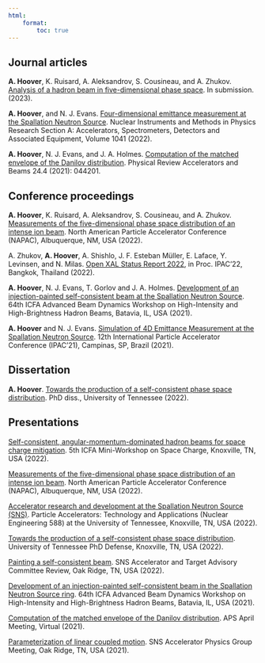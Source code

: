 ```yaml
---
html: 
    format:
        toc: true
---
```



## Journal articles


**A. Hoover**, K. Ruisard, A. Aleksandrov, S. Cousineau, and A. Zhukov. [Analysis of a hadron beam in five-dimensional phase space](https://arxiv.org/abs/2301.04178). In submission. (2023).

**A. Hoover**, and N. J. Evans. [Four-dimensional emittance measurement at the Spallation Neutron Source](https://www.sciencedirect.com/science/article/abs/pii/S0168900222006805). Nuclear Instruments and Methods in Physics Research Section A: Accelerators, Spectrometers, Detectors and Associated Equipment, Volume 1041 (2022).

**A. Hoover**, N. J. Evans, and J. A. Holmes. [Computation of the matched envelope of the Danilov distribution](https://doi.org/10.1103/PhysRevAccelBeams.24.044201). Physical Review Accelerators and Beams 24.4 (2021): 044201.



## Conference proceedings


**A. Hoover**, K. Ruisard, A. Aleksandrov, S. Cousineau, and A. Zhukov. [Measurements of the five-dimensional phase space distribution of an intense ion beam](https://arxiv.org/pdf/2208.06000.pdf). North American Particle Accelerator Conference (NAPAC), Albuquerque, NM, USA (2022).

A. Zhukov, **A. Hoover**, A. Shishlo,  J. F. Esteban Müller, E. Laface, Y. Levinsen, and N. Milas. [Open XAL Status Report 2022](), in Proc. IPAC'22, Bangkok, Thailand (2022).

**A. Hoover**, N. J. Evans, T. Gorlov and J. A. Holmes. [Development of an injection-painted self-consistent beam at the Spallation Neutron Source](https://epaper.kek.jp/hb2021/papers/moac3.pdf). 64th ICFA Advanced Beam Dynamics Workshop on High-Intensity and High-Brightness Hadron Beams, Batavia, IL, USA (2021).

**A. Hoover** and N. J. Evans. [Simulation of 4D Emittance Measurement at the Spallation Neutron Source](https://accelconf.web.cern.ch/ipac2021/papers/thpab180.pdf). 12th International Particle Accelerator Conference (IPAC'21), Campinas, SP, Brazil (2021).



## Dissertation


**A. Hoover**. [Towards the production of a self-consistent phase space distribution](https://trace.tennessee.edu/utk_graddiss/7228). PhD diss., University of Tennessee (2022).



## Presentations


[Self-consistent, angular-momentum-dominated hadron beams for space charge mitigation](). 5th ICFA Mini-Workshop on Space Charge, Knoxville, TN, USA (2022).

[Measurements of the five-dimensional phase space distribution of an intense ion beam](). North American Particle Accelerator Conference (NAPAC), Albuquerque, NM, USA (2022).

[Accelerator research and development at the Spallation Neutron Source (SNS)](). Particle Accelerators: Technology and Applications (Nuclear Engineering 588) at the University of Tennessee, Knoxville, TN, USA (2022).

[Towards the production of a self-consistent phase space distribution](). University of Tennessee PhD Defense, Knoxville, TN, USA (2022).

[Painting a self-consistent beam](). SNS Accelerator and Target Advisory Committee Review, Oak Ridge, TN, USA (2022).

[Development of an injection-painted self-consistent beam in the Spallation Neutron Source ring](). 64th ICFA Advanced Beam Dynamics Workshop on High-Intensity and High-Brightness Hadron Beams, Batavia, IL, USA (2021).

[Computation of the matched envelope of the Danilov distribution](). APS April Meeting, Virtual (2021).

[Parameterization of linear coupled motion](). SNS Accelerator Physics Group Meeting, Oak Ridge, TN, USA (2021).
